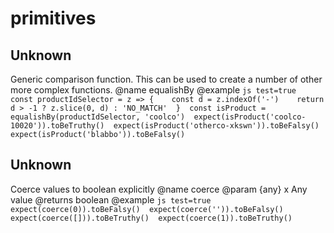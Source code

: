# primitives



## Unknown

 Generic comparison function.  This can be used to create a number of other more complex functions.  @name equalishBy  @example  ```js test=true  const productIdSelector = z => {    const d = z.indexOf('-')    return d > -1 ? z.slice(0, d) : 'NO_MATCH'  }  const isProduct = equalishBy(productIdSelector, 'coolco')  expect(isProduct('coolco-10020')).toBeTruthy()  expect(isProduct('otherco-xkswn')).toBeFalsy()  expect(isProduct('blabbo')).toBeFalsy()  ```


## Unknown

 Coerce values to boolean explicitly  @name coerce  @param {any} x Any value  @returns boolean  @example  ```js test=true  expect(coerce(0)).toBeFalsy()  expect(coerce('')).toBeFalsy()  expect(coerce([])).toBeTruthy()  expect(coerce(1)).toBeTruthy()  ```
